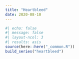 ```yaml
---
title: "Heartbleed"
date: 2020-08-10
---
```

  
```r
#| echo: false
#| message: false
#| layout-ncol: 3
#| results: asis
source(here::here("_common.R"))
build_series("heartbleed")
```
